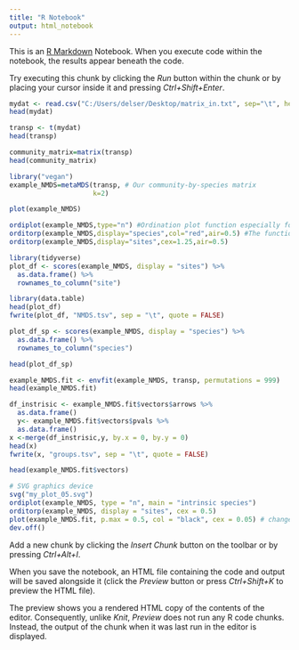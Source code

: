 ---
title: "R Notebook"
output: html_notebook
---

This is an [R Markdown](http://rmarkdown.rstudio.com) Notebook. When you execute code within the notebook, the results appear beneath the code. 

Try executing this chunk by clicking the *Run* button within the chunk or by placing your cursor inside it and pressing *Ctrl+Shift+Enter*. 

```{r}
mydat <- read.csv("C:/Users/delser/Desktop/matrix_in.txt", sep="\t", header =TRUE, row.names = 1)
head(mydat)
```

```{r}
transp <- t(mydat)
head(transp)
```
```{r}
community_matrix=matrix(transp)
head(community_matrix)
```
```{r}
library("vegan")
example_NMDS=metaMDS(transp, # Our community-by-species matrix
                     k=2)
```

```{r}
plot(example_NMDS)

```


```{r}
ordiplot(example_NMDS,type="n") #Ordination plot function especially for congested plots
orditorp(example_NMDS,display="species",col="red",air=0.5) #The function adds text or points to ordination plots
orditorp(example_NMDS,display="sites",cex=1.25,air=0.5)

```




```{r}
library(tidyverse)
plot_df <- scores(example_NMDS, display = "sites") %>% 
  as.data.frame() %>% 
  rownames_to_column("site")
```

```{r}
library(data.table)
head(plot_df)
fwrite(plot_df, "NMDS.tsv", sep = "\t", quote = FALSE)

```


```{r}
plot_df_sp <- scores(example_NMDS, display = "species") %>% 
  as.data.frame() %>% 
  rownames_to_column("species")

head(plot_df_sp)

```

```{r}
example_NMDS.fit <- envfit(example_NMDS, transp, permutations = 999)
head(example_NMDS.fit)
```

```{r}
df_instrisic <- example_NMDS.fit$vectors$arrows %>% 
  as.data.frame()
  y<- example_NMDS.fit$vectors$pvals %>% 
  as.data.frame()
x <-merge(df_instrisic,y, by.x = 0, by.y = 0)
head(x)
fwrite(x, "groups.tsv", sep = "\t", quote = FALSE)
```

```{r}
head(example_NMDS.fit$vectors)
```


```{r}
# SVG graphics device
svg("my_plot_05.svg")
ordiplot(example_NMDS, type = "n", main = "intrinsic species")
orditorp(example_NMDS, display = "sites", cex = 0.5)
plot(example_NMDS.fit, p.max = 0.5, col = "black", cex = 0.05) # change the significance level of species shown with p.max
dev.off() 
```


Add a new chunk by clicking the *Insert Chunk* button on the toolbar or by pressing *Ctrl+Alt+I*.

When you save the notebook, an HTML file containing the code and output will be saved alongside it (click the *Preview* button or press *Ctrl+Shift+K* to preview the HTML file).

The preview shows you a rendered HTML copy of the contents of the editor. Consequently, unlike *Knit*, *Preview* does not run any R code chunks. Instead, the output of the chunk when it was last run in the editor is displayed.
